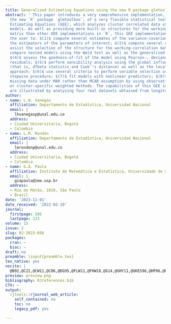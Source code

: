 ```yaml
---
title: Generalized Estimating Equations using the new R package glmtoolbox
abstract: ' This paper introduces a very comprehensive implementation, available in
  the new `R` package `glmtoolbox`, of a very flexible statistical tool known as Generalized
  Estimating Equations (GEE), which analyzes cluster correlated data utilizing marginal
  models. As well as providing more built-in structures for the working correlation
  matrix than other GEE implementations in `R`, this GEE implementation also allows
  the user to: $(1)$ compute several estimates of the variance-covariance matrix of
  the estimators of the parameters of interest; $(2)$ compute several criteria to
  assist the selection of the structure for the working-correlation matrix; $(3)$
  compare nested models using the Wald test as well as the generalized score test;
  $(4)$ assess the goodness-of-fit of the model using Pearson-, deviance- and Mahalanobis-type
  residuals; $(5)$ perform sensibility analysis using the global influence approach
  (that is, dfbeta statistic and Cook''s distance) as well as the local influence
  approach; $(6)$ use several criteria to perform variable selection using a hybrid
  stepwise procedure; $(7)$ fit models with nonlinear predictors; $(8)$ handle dropout-type
  missing data under MAR rather than MCAR assumption by using observation-specific
  or cluster-specific weighted methods. The capabilities of this GEE implementation
  are illustrated by analyzing four real datasets obtained from longitudinal studies. '
author:
- name: L.H. Vanegas
  affiliation: Departamento de Estadística, Universidad Nacional
  email: |
    lhvanegasp@unal.edu.co
  address:
  - Ciudad Universitaria, Bogotá
  - Colombia
- name: L.M. Rondón
  affiliation: Departamento de Estadística, Universidad Nacional
  email: |
    lmrondonp@unal.edu.co
  address:
  - Ciudad Universitaria, Bogotá
  - Colombia
- name: G.A. Paula
  affiliation: Instituto de Matemática e Estatística, Universidade de São Paulo
  email: |
    giapaula@ime.usp.br
  address:
  - Rua do Matão, 1010, São Paulo
  - Brazil
date: '2023-11-01'
date_received: '2022-02-10'
journal:
  firstpage: 105
  lastpage: 133
volume: 15
issue: 2
slug: RJ-2023-056
packages:
  cran: ~
  bioc: ~
draft: no
preamble: \input{preamble.tex}
tex_native: yes
nocite: |
  @B92,@C22,@CW11,@C86,@DG95,@FLW11,@FHW18,@G14,@GHY11,@GKES96,@HP06,@HCW07,@HW09,@HHY05,@JWHT13,@J08,@L88,@LZ86,@LF08,@LLH90,@D01,@MN89,@MNHR13,@P01,@PA19,@PB00,@PB22,@PQ96,@PLR02,@RRZ95,@RJ90,@W74,@XZF19,@Yan02,@Z10,@ZZ13
preview: preview.png
bibliography: RJreferences.bib
CTV: ~
output:
  rjtools::rjournal_web_article:
    self_contained: no
    toc: no
    legacy_pdf: yes

---
```

```{=latex}
\input{RJ-2023-056-src.tex}
```
